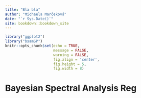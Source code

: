 ```yaml
--- 
title: "Bla bla"
author: "Michaela Marčeková"
date: "`r Sys.Date()`"
site: bookdown::bookdown_site
---
```


\renewcommand{\figurename}{Obrázok}
\renewcommand{\tablename}{Tabuľka}

```r
library("ggplot2")   
library("bsamGP")
knitr::opts_chunk$set(echo = TRUE,
                      message = FALSE,
                      warning = FALSE,
                      fig.align = 'center',
                      fig.height = 5,
                      fig.width = 8)
```

# Bayesian Spectral Analysis Reg

